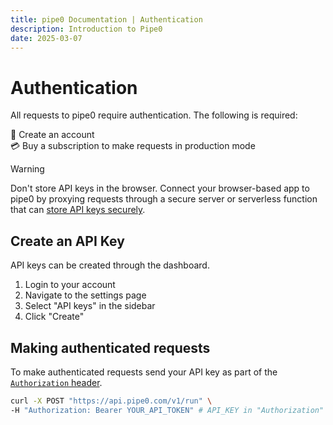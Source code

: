 ```yaml
---
title: pipe0 Documentation | Authentication
description: Introduction to Pipe0
date: 2025-03-07
---
```


# Authentication

All requests to pipe0 require authentication. The following is required:

👾 Create an account <br />
💳 Buy a subscription to make requests in production mode <br />

> [!WARNING]
> 
> Don't store API keys in the browser. Connect your browser-based app to pipe0 by 
> proxying requests through a secure server or serverless function that can 
> [store API keys securely](https://cloud.google.com/docs/authentication/api-keys-best-practices).

## Create an API Key

API keys can be created through the dashboard.

1. Login to your account
2. Navigate to the settings page
3. Select "API keys" in the sidebar
4. Click "Create"

## Making authenticated requests

To make authenticated requests send your API key as part of the 
[`Authorization` header](https://developer.mozilla.org/en-US/docs/Web/HTTP/Guides/Authentication#the_general_http_authentication_framework).

```bash filename="Authenticated request"
curl -X POST "https://api.pipe0.com/v1/run" \
-H "Authorization: Bearer YOUR_API_TOKEN" # API_KEY in "Authorization" header
```